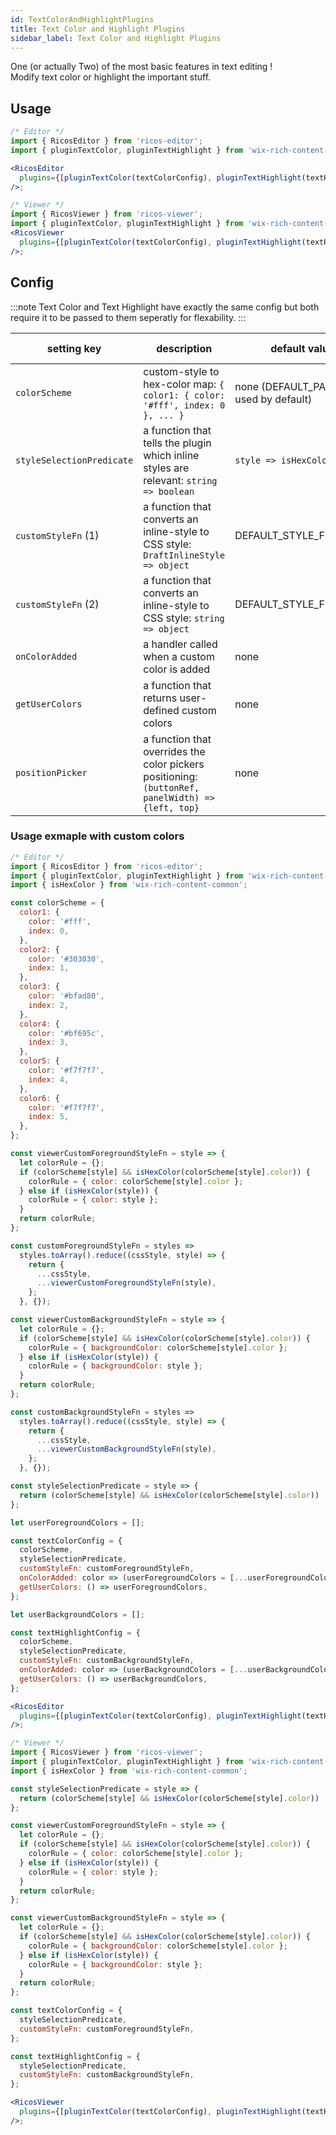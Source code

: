 ```yaml
---
id: TextColorAndHighlightPlugins
title: Text Color and Highlight Plugins
sidebar_label: Text Color and Highlight Plugins
---
```



One (or actually Two) of the most basic features in text editing ! <br />
Modify text color or highlight the important stuff.

<div className="card">
  <RicosEditorWithMobile
    plugins={[pluginTextColor(), pluginTextHighlight()]}
    content={createContent('Color & Highlight text as you please !')}
    placeholder={'Type here!'}
  />
</div>

## Usage

```jsx
/* Editor */
import { RicosEditor } from 'ricos-editor';
import { pluginTextColor, pluginTextHighlight } from 'wix-rich-content-plugin-text-color';

<RicosEditor
  plugins={[pluginTextColor(textColorConfig), pluginTextHighlight(textHighlightConfig)]}
/>;

/* Viewer */
import { RicosViewer } from 'ricos-viewer';
import { pluginTextColor, pluginTextHighlight } from 'wix-rich-content-plugin-text-color/viewer';
<RicosViewer
  plugins={[pluginTextColor(textColorConfig), pluginTextHighlight(textHighlightConfig)]}
/>;
```

## Config

:::note
Text Color and Text Highlight have exactly the same config but both require it to be passed to them seperatly for flexability.
:::

| setting key               | description                                                                                       | default value                             | is required? | editor/viewer config |
| ------------------------- | ------------------------------------------------------------------------------------------------- | ----------------------------------------- | ------------ | -------------------- |
| `colorScheme`             | custom-style to hex-color map: `{ color1: { color: '#fff', index: 0 }, ... }`                     | none (DEFAULT_PALETTE is used by default) | No           | editor               |
| `styleSelectionPredicate` | a function that tells the plugin which inline styles are relevant: `string => boolean`            | `style => isHexColor(style)`              | No           | both                 |
| `customStyleFn` (1)       | a function that converts an inline-style to CSS style: `DraftInlineStyle => object`               | DEFAULT_STYLE_FN_DRAFT                    | No           | editor               |
| `customStyleFn` (2)       | a function that converts an inline-style to CSS style: `string => object`                         | DEFAULT_STYLE_FN                          | No           | viewer               |
| `onColorAdded`            | a handler called when a custom color is added                                                     | none                                      | No           | editor               |
| `getUserColors`           | a function that returns user-defined custom colors                                                | none                                      | No           | editor               |
| `positionPicker`          | a function that overrides the color pickers positioning: `(buttonRef, panelWidth) => {left, top}` | none                                      | No           | editor               |

### Usage exmaple with custom colors

```jsx
/* Editor */
import { RicosEditor } from 'ricos-editor';
import { pluginTextColor, pluginTextHighlight } from 'wix-rich-content-plugin-text-color';
import { isHexColor } from 'wix-rich-content-common';

const colorScheme = {
  color1: {
    color: '#fff',
    index: 0,
  },
  color2: {
    color: '#303030',
    index: 1,
  },
  color3: {
    color: '#bfad80',
    index: 2,
  },
  color4: {
    color: '#bf695c',
    index: 3,
  },
  color5: {
    color: '#f7f7f7',
    index: 4,
  },
  color6: {
    color: '#f7f7f7',
    index: 5,
  },
};

const viewerCustomForegroundStyleFn = style => {
  let colorRule = {};
  if (colorScheme[style] && isHexColor(colorScheme[style].color)) {
    colorRule = { color: colorScheme[style].color };
  } else if (isHexColor(style)) {
    colorRule = { color: style };
  }
  return colorRule;
};

const customForegroundStyleFn = styles =>
  styles.toArray().reduce((cssStyle, style) => {
    return {
      ...cssStyle,
      ...viewerCustomForegroundStyleFn(style),
    };
  }, {});

const viewerCustomBackgroundStyleFn = style => {
  let colorRule = {};
  if (colorScheme[style] && isHexColor(colorScheme[style].color)) {
    colorRule = { backgroundColor: colorScheme[style].color };
  } else if (isHexColor(style)) {
    colorRule = { backgroundColor: style };
  }
  return colorRule;
};

const customBackgroundStyleFn = styles =>
  styles.toArray().reduce((cssStyle, style) => {
    return {
      ...cssStyle,
      ...viewerCustomBackgroundStyleFn(style),
    };
  }, {});

const styleSelectionPredicate = style => {
  return (colorScheme[style] && isHexColor(colorScheme[style].color)) || isHexColor(style);
};

let userForegroundColors = [];

const textColorConfig = {
  colorScheme,
  styleSelectionPredicate,
  customStyleFn: customForegroundStyleFn,
  onColorAdded: color => (userForegroundColors = [...userForegroundColors, color]),
  getUserColors: () => userForegroundColors,
};

let userBackgroundColors = [];

const textHighlightConfig = {
  colorScheme,
  styleSelectionPredicate,
  customStyleFn: customBackgroundStyleFn,
  onColorAdded: color => (userBackgroundColors = [...userBackgroundColors, color]),
  getUserColors: () => userBackgroundColors,
};

<RicosEditor
  plugins={[pluginTextColor(textColorConfig), pluginTextHighlight(textHighlightConfig)]}
/>;

/* Viewer */
import { RicosViewer } from 'ricos-viewer';
import { pluginTextColor, pluginTextHighlight } from 'wix-rich-content-plugin-text-color/viewer';
import { isHexColor } from 'wix-rich-content-common';

const styleSelectionPredicate = style => {
  return (colorScheme[style] && isHexColor(colorScheme[style].color)) || isHexColor(style);
};

const viewerCustomForegroundStyleFn = style => {
  let colorRule = {};
  if (colorScheme[style] && isHexColor(colorScheme[style].color)) {
    colorRule = { color: colorScheme[style].color };
  } else if (isHexColor(style)) {
    colorRule = { color: style };
  }
  return colorRule;
};

const viewerCustomBackgroundStyleFn = style => {
  let colorRule = {};
  if (colorScheme[style] && isHexColor(colorScheme[style].color)) {
    colorRule = { backgroundColor: colorScheme[style].color };
  } else if (isHexColor(style)) {
    colorRule = { backgroundColor: style };
  }
  return colorRule;
};

const textColorConfig = {
  styleSelectionPredicate,
  customStyleFn: customForegroundStyleFn,
};

const textHighlightConfig = {
  styleSelectionPredicate,
  customStyleFn: customBackgroundStyleFn,
};

<RicosViewer
  plugins={[pluginTextColor(textColorConfig), pluginTextHighlight(textHighlightConfig)]}
/>;
```

<br />
